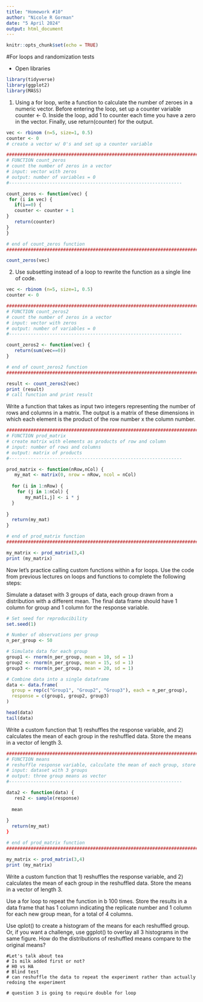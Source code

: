 ```yaml
---
title: "Homework #10"
author: "Nicole R Gorman"
date: "5 April 2024"
output: html_document
---
```


```r
knitr::opts_chunk$set(echo = TRUE)
```

#For loops and randomization tests  

* Open libraries
```r
library(tidyverse)
library(ggplot2)
library(MASS)
```

1. Using a for loop, write a function to calculate the number of zeroes in a numeric vector. Before entering the loop, set up a counter variable counter <- 0. Inside the loop, add 1 to counter each time you have a zero in the vector. Finally, use return(counter) for the output.

```r

vec <- rbinom (n=5, size=1, 0.5)
counter <- 0
# create a vector w/ 0's and set up a counter variable

##########################################################################
# FUNCTION count_zeros
# count the number of zeros in a vector
# input: vector with zeros
# output: number of variables = 0
#----------------------------------------------------------------

count_zeros <- function(vec) {
 for (i in vec) {
   if(i==0) {
   counter <- counter + 1
}
   return(counter)
}
}

# end of count_zeros function
##########################################################################

count_zeros(vec)

```

2. Use subsetting instead of a loop to rewrite the function as a single line of code.

```r

vec <- rbinom (n=5, size=1, 0.5)
counter <- 0

##########################################################################
# FUNCTION count_zeros2
# count the number of zeros in a vector
# input: vector with zeros
# output: number of variables = 0
#----------------------------------------------------------------

count_zeros2 <- function(vec) {
   return(sum(vec==0))
}

# end of count_zeros2 function
##########################################################################

result <- count_zeros2(vec)
print (result)
# call function and print result
```



Write a function that takes as input two integers representing the number of rows and columns in a matrix. The output is a matrix of these dimensions in which each element is the product of the row number x the column number.

```r

##########################################################################
# FUNCTION prod_matrix
# create matrix with elements as products of row and column
# input: number of rows and columns
# output: matrix of products
#----------------------------------------------------------------

prod_matrix <- function(nRow,nCol) {
   my_mat <- matrix(0, nrow = nRow, ncol = nCol)
  
  for (i in 1:nRow) {
    for (j in 1:nCol) {
       my_mat[i,j] <- i * j
  }
  
}
  return(my_mat)
}

# end of prod_matrix function
##########################################################################

my_matrix <- prod_matrix(3,4)
print (my_matrix)

```

Now let’s practice calling custom functions within a for loops. Use the code from previous lectures on loops and functions to complete the following steps:

Simulate a dataset with 3 groups of data, each group drawn from a distribution with a different mean. The final data frame should have 1 column for group and 1 column for the response variable.

```r

# Set seed for reproducibility
set.seed(1)

# Number of observations per group
n_per_group <- 50

# Simulate data for each group
group1 <- rnorm(n_per_group, mean = 10, sd = 1)
group2 <- rnorm(n_per_group, mean = 15, sd = 1)
group3 <- rnorm(n_per_group, mean = 20, sd = 1)

# Combine data into a single dataframe
data <- data.frame(
  group = rep(c("Group1", "Group2", "Group3"), each = n_per_group),
  response = c(group1, group2, group3)
)

head(data)
tail(data)

```

Write a custom function that 1) reshuffles the response variable, and 2) calculates the mean of each group in the reshuffled data. Store the means in a vector of length 3.

```r
##########################################################################
# FUNCTION means
# reshuffle response variable, calculate the mean of each group, store the means in a vector of length 3.
# input: dataset with 3 groups
# output: three group means as vector
#----------------------------------------------------------------

data2 <- function(data) {
   res2 <- sample(response)
  
  mean
  
}
  return(my_mat)
}

# end of prod_matrix function
##########################################################################

my_matrix <- prod_matrix(3,4)
print (my_matrix)

```


Write a custom function that 1) reshuffles the response variable, and 2) calculates the mean of each group in the reshuffled data. Store the means in a vector of length 3.

Use a for loop to repeat the function in b 100 times. Store the results in a data frame that has 1 column indicating the replicate number and 1 column for each new group mean, for a total of 4 columns.

Use qplot() to create a histogram of the means for each reshuffled group. Or, if you want a challenge, use ggplot() to overlay all 3 histograms in the same figure. How do the distributions of reshuffled means compare to the original means?


```
#Let's talk about tea
# Is milk added first or not?
# H0 vs HA
# Blind test
# can reshuffle the data to repeat the experiment rather than actually redoing the experiment
```

```
# question 3 is going to require double for loop
```
